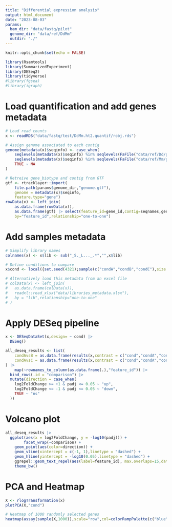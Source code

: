 ```yaml
---
title: "Differential expression analysis"
output: html_document
date: "2023-08-03"
params:
  bam_dir: "data/fastq/pilot"
  genome_dir: "data/ref/DdMm"
  outdir: "./"
---
```


```r
knitr::opts_chunk$set(echo = FALSE)
```


```r
library(Rsamtools)
library(SummarizedExperiment)
library(DESeq2)
library(tidyverse)
#library(fgsea)
#library(igraph)
```


# Load quantification and add genes metadata
```r
# Load read counts
x <- readRDS("data/fastq/test/DdMm.ht2.quantif/robj.rds")

# Assign genome associated to each contig
genome(metadata(x)$seqinfo) <- case_when(
	seqlevels(metadata(x)$seqinfo) %in% seqlevels(FaFile("data/ref/Dd/genome.fasta")) ~ "Dd",
	seqlevels(metadata(x)$seqinfo) %in% seqlevels(FaFile("data/ref/Mm/genome.fasta")) ~ "Mm",
	TRUE ~ NA
)

# Retreive gene_biotype and contig from GTF
gtf <- rtracklayer::import(
	file.path(params$genome_dir,"genome.gtf"),
	genome = metadata(x)$seqinfo,
	feature.type="gene")
rowData(x) <- left_join(
	as.data.frame(rowData(x)),
	as.data.frame(gtf) |> select(feature_id=gene_id,contig=seqnames,gene_biotype,old_locus_tag,gene),
	by="feature_id",relationship="one-to-one")
```



# Add samples metadata
```r
# Simplify library names
colnames(x) <- x$lib <- sub("_S._L..._.*","",x$lib)

# Define conditions to compare
x$cond <- local({set.seed(4321);sample(c("condA","condB","condC"),size = ncol(x),replace = TRUE)})

# Alternatively load this metadata from an excel file 
# colData(x) <- left_join(
# 	as.data.frame(colData(x)),
# 	readxl::read_xlsx("data/libraries_metadata.xlsx"),
# 	by = "lib",relationship="one-to-one"
# )
```


# Apply DESeq pipeline
```r
x <- DESeqDataSet(x,design= ~ cond) |>
  DESeq()

all_deseq_results <- list(
	condAvsB = as.data.frame(results(x,contrast = c("cond","condA","condB"))),
	condAvsC = as.data.frame(results(x,contrast = c("cond","condA","condC")))
) |>
	map(~rownames_to_column(as.data.frame(.),"feature_id")) |>
  bind_rows(.id = "comparison") |>
  mutate(direction = case_when(
    log2FoldChange >= +1 & padj <= 0.05 ~ "up",
    log2FoldChange <= -1 & padj <= 0.05 ~ "down",
    TRUE ~ "ns"
  ))
```


# Volcano plot
```r
all_deseq_results |>
  ggplot(aes(x = log2FoldChange, y = -log10(padj))) +
		facet_wrap(~comparison) +
    geom_point(aes(color=direction)) +
    geom_vline(xintercept = c(-1, 1),linetype = "dashed") +
    geom_hline(yintercept = -log10(0.05),linetype = "dashed") +
    ggrepel::geom_text_repel(aes(label=feature_id), max.overlaps=15,data=\(x) filter(x,!direction%in%"ns"),size=3) +
    theme_bw()
```




# PCA and Heatmap
```r
X <- rlogTransformation(x)
plotPCA(X,"cond")
```


```r
# Heatmap of 1000 randomly selected genes
heatmap(assay(sample(X,1000)),scale="row",col=colorRampPalette(c("blue","white","red"))(11))
```








